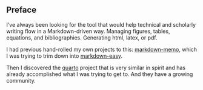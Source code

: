 
## Preface {.unnumbered}

I've always been looking for the tool that would help
technical and scholarly writing flow in a Markdown-driven way.
Managing figures, tables, equations, and bibliographies.
Generating html, latex, or pdf.

I had previous hand-rolled my own projects to this:
[markdown-memo](https://github.com/rreece/markdown-memo),
which I was trying to trim down into
[markdown-easy](https://github.com/rreece/markdown-easy).

Then I discovered the [quarto](https://quarto.org)
project that is very similar in spirit and has already
accomplished what I was trying to get to.
And they have a growing community.

